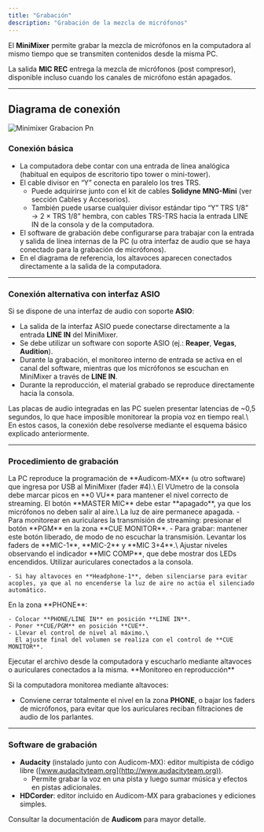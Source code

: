 ```yaml
---
title: "Grabación"
description: "Grabación de la mezcla de micrófonos"
---
```


El **MiniMixer** permite grabar la mezcla de micrófonos en la computadora al mismo tiempo que se transmiten contenidos desde la misma PC.

La salida **MIC REC** entrega la mezcla de micrófonos (post compresor), disponible incluso cuando los canales de micrófono están apagados.

---

## Diagrama de conexión

<Frame>
  <img
    src="/images/minimixer/minimixer-grabacion.png"
    alt="Minimixer Grabacion Pn"
    title="Minimixer Grabacion Pn"
    className="mx-auto"
    style={{ width:"83%" }}
  />
</Frame>

### Conexión básica

- La computadora debe contar con una entrada de línea analógica (habitual en equipos de escritorio tipo tower o mini-tower).
- El cable divisor en “Y” conecta en paralelo los tres TRS.
  - Puede adquirirse junto con el kit de cables **Solidyne MNG-Mini** (ver sección Cables y Accesorios).
  - También puede usarse cualquier divisor estándar tipo “Y” TRS 1/8” → 2 × TRS 1/8” hembra, con cables TRS-TRS hacia la entrada LINE IN de la consola y de la computadora.
- El software de grabación debe configurarse para trabajar con la entrada y salida de línea internas de la PC (u otra interfaz de audio que se haya conectado para la grabación de micrófonos).
- En el diagrama de referencia, los altavoces aparecen conectados directamente a la salida de la computadora.

---

### Conexión alternativa con interfaz ASIO

Si se dispone de una interfaz de audio con soporte **ASIO**:

- La salida de la interfaz ASIO puede conectarse directamente a la entrada **LINE IN** del MiniMixer.
- Se debe utilizar un software con soporte ASIO (ej.: **Reaper**, **Vegas**, **Audition**).
- Durante la grabación, el monitoreo interno de entrada se activa en el canal del software, mientras que los micrófonos se escuchan en MiniMixer a través de **LINE IN**.
- Durante la reproducción, el material grabado se reproduce directamente hacia la consola.

<Warning>
  Las placas de audio integradas en las PC suelen presentar latencias de ~0,5 segundos, lo que hace imposible monitorear la propia voz en tiempo real.\
  En estos casos, la conexión debe resolverse mediante el esquema básico explicado anteriormente.
</Warning>

---

### Procedimiento de grabación

<Steps>
  <Step title="Reproducir programación desde la computadora">
    La PC reproduce la programación de **Audicom-MX** (u otro software) que ingresa por USB al MiniMixer (fader #4).\
    El VUmetro de la consola debe marcar picos en **0 VU** para mantener el nivel correcto de streaming.
  </Step>
  <Step title="Configurar el estado de micrófonos">
    El botón **MASTER MIC** debe estar **apagado**, ya que los micrófonos no deben salir al aire.\
    La luz de aire permanece apagada.
  </Step>
  <Step title="Monitorear transmisión o grabación">
    - Para monitorear en auriculares la transmisión de streaming: presionar el botón **PGM** en la zona **CUE MONITOR**.
    - Para grabar: mantener este botón liberado, de modo de no escuchar la transmisión.
  </Step>
  <Step title="Enviar micrófonos a la salida de grabación">
    Levantar los faders de **MIC-1**, **MIC-2** y **MIC 3+4**.\
    Ajustar niveles observando el indicador **MIC COMP**, que debe mostrar dos LEDs encendidos.
  </Step>
  <Step title="Monitorear durante la grabación">
    Utilizar auriculares conectados a la consola.

    - Si hay altavoces en **Headphone-1**, deben silenciarse para evitar acoples, ya que al no encenderse la luz de aire no actúa el silenciado automático.
  </Step>
  <Step title="Escuchar mezcla de micrófonos en auriculares">
    En la zona **PHONE**:

    - Colocar **PHONE/LINE IN** en posición **LINE IN**.
    - Poner **CUE/PGM** en posición **CUE**.
    - Llevar el control de nivel al máximo.\
      El ajuste final del volumen se realiza con el control de **CUE MONITOR**.
  </Step>
  <Step title="Reproducir la grabación">
    Ejecutar el archivo desde la computadora y escucharlo mediante altavoces o auriculares conectados a la misma.
  </Step>
</Steps>

<Tip>
  **Monitoreo en reproducción**

  Si la computadora monitorea mediante altavoces:

  - Conviene cerrar totalmente el nivel en la zona **PHONE**, o bajar los faders de micrófonos, para evitar que los auriculares reciban filtraciones de audio de los parlantes.
</Tip>

---

### Software de grabación

- **Audacity** (instalado junto con Audicom-MX): editor multipista de código libre ([www.audacityteam.org](http://www.audacityteam.org)).
  - Permite grabar la voz en una pista y luego sumar música y efectos en pistas adicionales.
- **HDCorder**: editor incluido en Audicom-MX para grabaciones y ediciones simples.

Consultar la documentación de **Audicom** para mayor detalle.